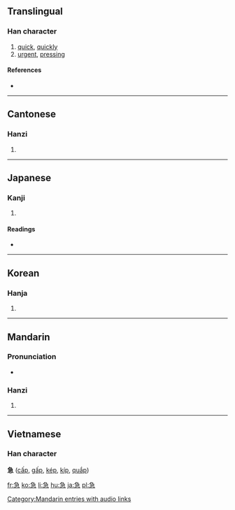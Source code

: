 ==Translingual==

===Han character===
{{Han char|rn=61|rad=心|as=05|sn=9|four=2733<sub>7</sub>|canj=弓一心 (NMP), 弓尸心 (NSP)}}

# [[quick]], [[quickly]]
# [[urgent]], [[pressing]]

====References====
* {{Han ref|kx=0381.210|dkj=10475|dj=0710.060|hdz=42281.080|uh=6025|ud=24613|bh=ABE6|bd=44006}}

----

==Cantonese==

===Hanzi===
{{yue-hanzi|jyut=|y=gap1}}

# {{defn|Cantonese}}

----

==Japanese==

===Kanji===
{{ja-kanji|grade=3|rs=心05}}

# {{defn|Japanese}}

====Readings====
* {{ja-readings|on=[[きゅう]] (kyū)|kun=[[いそぐ]] (isogu)}}

----

==Korean==

===Hanja===
{{ko-hanja|hangeul=급|eumhun=|rv=geup|mr=kŭp|y=kup}}

# {{defn|Korean}}

----

==Mandarin==

===Pronunciation===
*{{audio|zh-jí.ogg|audio}}

===Hanzi===
{{cmn-hanzi|pin=[[jí]] ([[ji2]])|wg=chi<sup>2</sup>}}

# {{defn|Mandarin}}

[[Category:Mandarin entries with audio links]]
----

==Vietnamese==
===Han character===
'''急''' ([[cấp]], [[gấp]], [[kép]], [[kíp]], [[quắp]])

[[fr:急]]
[[ko:急]]
[[li:急]]
[[hu:急]]
[[ja:急]]
[[pl:急]]
